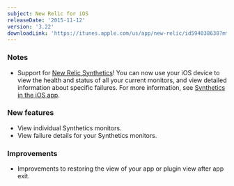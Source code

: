 ```yaml
---
subject: New Relic for iOS
releaseDate: '2015-11-12'
version: '3.22'
downloadLink: 'https://itunes.apple.com/us/app/new-relic/id594038638?mt=8'
---
```


### Notes

* Support for [New Relic Synthetics](/docs/synthetics/new-relic-synthetics/getting-started/new-relic-synthetics)! You can now use your iOS device to view the health and status of all your current monitors, and view detailed information about specific failures. For more information, see [Synthetics in the iOS app](/docs/mobile-apps/new-relic-ios-app/features/ios-app-features#synthetics).

### New features

* View individual Synthetics monitors.
* View failure details for your Synthetics monitors.

### Improvements

* Improvements to restoring the view of your app or plugin view after app exit.
